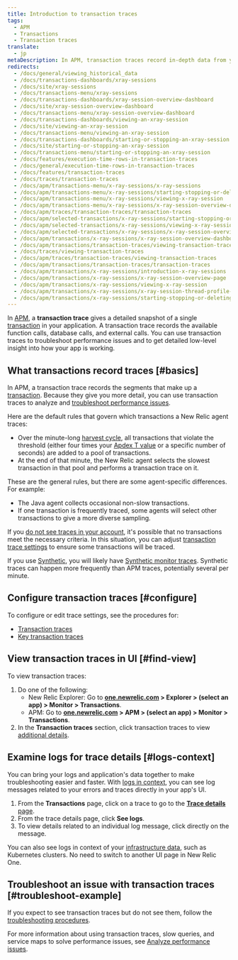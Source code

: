 ```yaml
---
title: Introduction to transaction traces
tags:
  - APM
  - Transactions
  - Transaction traces
translate:
  - jp
metaDescription: In APM, transaction traces record in-depth data from your application's slowest HTTP requests and database queries.
redirects:
  - /docs/general/viewing_historical_data
  - /docs/transactions-dashboards/xray-sessions
  - /docs/site/xray-sessions
  - /docs/transactions-menu/xray-sessions
  - /docs/transactions-dashboards/xray-session-overview-dashboard
  - /docs/site/xray-session-overview-dashboard
  - /docs/transactions-menu/xray-session-overview-dashboard
  - /docs/transactions-dashboards/viewing-an-xray-session
  - /docs/site/viewing-an-xray-session
  - /docs/transactions-menu/viewing-an-xray-session
  - /docs/transactions-dashboards/starting-or-stopping-an-xray-session
  - /docs/site/starting-or-stopping-an-xray-session
  - /docs/transactions-menu/starting-or-stopping-an-xray-session
  - /docs/features/execution-time-rows-in-transaction-traces
  - /docs/general/execution-time-rows-in-transaction-traces
  - /docs/features/transaction-traces
  - /docs/traces/transaction-traces
  - /docs/apm/transactions-menu/x-ray-sessions/x-ray-sessions
  - /docs/apm/transactions-menu/x-ray-sessions/starting-stopping-or-deleting-x-ray-session
  - /docs/apm/transactions-menu/x-ray-sessions/viewing-x-ray-session
  - /docs/apm/transactions-menu/x-ray-sessions/x-ray-session-overview-dashboard
  - /docs/apm/traces/transaction-traces/transaction-traces
  - /docs/apm/selected-transactions/x-ray-sessions/starting-stopping-or-deleting-x-ray-session
  - /docs/apm/selected-transactions/x-ray-sessions/viewing-x-ray-session
  - /docs/apm/selected-transactions/x-ray-sessions/x-ray-session-overview-dashboard
  - /docs/apm/transactions/x-ray-sessions/x-ray-session-overview-dashboard
  - /docs/apm/transactions/transaction-traces/viewing-transaction-traces
  - /docs/traces/viewing-transaction-traces
  - /docs/apm/traces/transaction-traces/viewing-transaction-traces
  - /docs/apm/transactions/transaction-traces/transaction-traces
  - /docs/apm/transactions/x-ray-sessions/introduction-x-ray-sessions
  - /docs/apm/transactions/x-ray-sessions/x-ray-session-overview-page
  - /docs/apm/transactions/x-ray-sessions/viewing-x-ray-session
  - /docs/apm/transactions/x-ray-sessions/x-ray-session-thread-profile-page
  - /docs/apm/transactions/x-ray-sessions/starting-stopping-or-deleting-x-ray-session
---
```


In [APM](/docs/apm/new-relic-apm), a **transaction trace** gives a detailed snapshot of a single [transaction](/docs/apm/transactions/intro-transactions/transactions-new-relic-apm) in your application. A transaction trace records the available function calls, database calls, and external calls. You can use transaction traces to troubleshoot performance issues and to get detailed low-level insight into how your app is working.

## What transactions record traces [#basics]

In APM, a transaction trace records the segments that make up a [transaction](/docs/apm/transactions/intro-transactions/transactions-new-relic-apm). Because they give you more detail, you can use transaction traces to analyze and [troubleshoot performance issues](#troubleshoot-example).

Here are the default rules that govern which transactions a New Relic agent traces:

* Over the minute-long [harvest cycle](/docs/using-new-relic/welcome-new-relic/getting-started/glossary#harvest-cycle), all transactions that violate the threshold (either four times your [Apdex T value](/docs/apm/new-relic-apm/apdex/apdex-measuring-user-satisfaction) or a specific number of seconds) are added to a pool of transactions.
* At the end of that minute, the New Relic agent selects the slowest transaction in that pool and performs a transaction trace on it.

These are the general rules, but there are some agent-specific differences. For example:

* The Java agent collects occasional non-slow transactions.
* If one transaction is frequently traced, some agents will select other transactions to give a more diverse sampling.

If you [do not see traces in your account](/docs/apm/transactions/transaction-traces/troubleshooting-not-seeing-transaction-traces), it's possible that no transactions meet the necessary criteria. In this situation, you can adjust [transaction trace settings](/docs/apm/transactions/transaction-traces/configure-transaction-traces) to ensure some transactions will be traced.

If you use [Synthetic](/docs/synthetics/new-relic-synthetics/getting-started/new-relic-synthetics), you will likely have [Synthetic monitor traces](/docs/synthetics/new-relic-synthetics/using-monitors/collect-synthetic-transaction-traces). Synthetic traces can happen more frequently than APM traces, potentially several per minute.

## Configure transaction traces [#configure]

To configure or edit trace settings, see the procedures for:

* [Transaction traces](/docs/apm/transactions/transaction-traces/configure-transaction-traces)
* [Key transaction traces](/docs/apm/transactions/transaction-traces/configure-transaction-traces#key-txns)

## View transaction traces in UI [#find-view]

To view transaction traces:

1. Do one of the following:
   * New Relic Explorer: Go to **[one.newrelic.com](https://one.newrelic.com) > Explorer > (select an app) > Monitor > Transactions**.
   * APM: Go to **[one.newrelic.com](https://one.newrelic.com) > APM > (select an app) > Monitor > Transactions**.
2. In the **Transaction traces** section, click transaction traces to view [additional details](/docs/apm/transactions/transaction-traces/transaction-traces-summary-page).

## Examine logs for trace details [#logs-context]

You can bring your logs and application's data together to make troubleshooting easier and faster. With [logs in context](/docs/logs/logs-context/configure-logs-context-apm-agents/), you can see log messages related to your errors and traces directly in your app's UI.

1. From the **Transactions** page, click on a trace to go to the [**Trace details** page](/docs/apm/transactions/transaction-traces/transaction-traces-trace-details-page).
2. From the trace details page, click **See logs**.
3. To view details related to an individual log message, click directly on the message.

You can also see logs in context of your [infrastructure data](/docs/logs/forward-logs/forward-your-logs-using-infrastructure-agent/), such as Kubernetes clusters. No need to switch to another UI page in New Relic One.

## Troubleshoot an issue with transaction traces [#troubleshoot-example]

If you expect to see transaction traces but do not see them, follow the [troubleshooting procedures](/docs/apm/transactions/transaction-traces/troubleshooting-not-seeing-transaction-traces).

For more information about using transaction traces, slow queries, and service maps to solve performance issues, see [Analyze performance issues](/docs/apm/applications-menu/features/analyze-database-instance-level-performance-issues).
